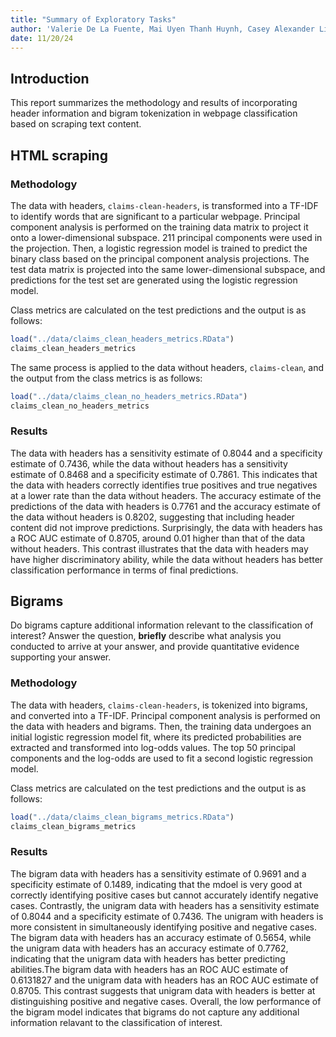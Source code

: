 ```yaml
---
title: "Summary of Exploratory Tasks"
author: 'Valerie De La Fuente, Mai Uyen Thanh Huynh, Casey Alexander Linden, Nazhah Mir'
date: 11/20/24
---
```

## Introduction
This report summarizes the methodology and results of incorporating header information and bigram tokenization in webpage classification based on scraping text content.

## HTML scraping

### Methodology

The data with headers, `claims-clean-headers`, is transformed into a TF-IDF to identify words that are significant to a particular webpage. Principal component analysis is performed on the training data matrix to project it onto a lower-dimensional subspace. 211 principal components were used in the projection. Then, a logistic regression model is trained to predict the binary class based on the principal component analysis projections. The test data matrix is projected into the same lower-dimensional subspace, and predictions for the test set are generated using the logistic regression model. 

Class metrics are calculated on the test predictions and the output is as follows:
```r
load("../data/claims_clean_headers_metrics.RData")
claims_clean_headers_metrics
```

The same process is applied to the data without headers, `claims-clean`, and the output from the class metrics is as follows:
```r
load("../data/claims_clean_no_headers_metrics.RData")
claims_clean_no_headers_metrics
```

### Results

The data with headers has a sensitivity estimate of 0.8044 and a specificity estimate of 0.7436, while the data without headers has a sensitivity estimate of 0.8468 and a specificity estimate of 0.7861. This indicates that the data with headers correctly identifies true positives and true negatives at a lower rate than the data without headers. The accuracy estimate of the predictions of the data with headers is 0.7761 and the accuracy estimate of the data without headers is 0.8202, suggesting that including header content did not improve predictions. Surprisingly, the data with headers has a ROC AUC estimate of 0.8705, around 0.01 higher than that of the data without headers. This contrast illustrates that the data with headers may have higher discriminatory ability, while the data without headers has better classification performance in terms of final predictions.

## Bigrams

Do bigrams capture additional information relevant to the classification of interest? Answer the question, **briefly** describe what analysis you conducted to arrive at your answer, and provide quantitative evidence supporting your answer.

### Methodology

The data with headers, `claims-clean-headers`, is tokenized into bigrams, and converted into a TF-IDF. Principal component analysis is performed on the data with headers and bigrams. Then, the training data undergoes an initial logistic regression model fit, where its predicted probabilities are extracted and transformed into log-odds values. The top 50 principal components and the log-odds are used to fit a second logistic regression model. 

Class metrics are calculated on the test predictions and the output is as follows:
```r
load("../data/claims_clean_bigrams_metrics.RData")
claims_clean_bigrams_metrics
```

### Results
The bigram data with headers has a sensitivity estimate of 0.9691 and a specificity estimate of 0.1489, indicating that the mdoel is very good at correctly identifying positive cases but cannot accurately identify negative cases. Contrastly, the unigram data with headers has a sensitivity estimate of 0.8044 and a specificity estimate of 0.7436. The unigram with headers is more consistent in simultaneously identifying positive and negative cases. The bigram data with headers has an accuracy estimate of 0.5654, while the unigram data with headers has an accuracy estimate of 0.7762, indicating that the unigram data with headers has better predicting abilities.The bigram data with headers has an ROC AUC estimate of 0.6131827 and the unigram data with headers has an ROC AUC estimate of 0.8705. This contrast suggests that unigram data with headers is better at distinguishing positive and negative cases. Overall, the low performance of the bigram model indicates that bigrams do not capture any additional information relavant to the classification of interest.